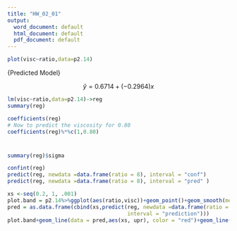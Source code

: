 ---
title: "HW_02_01"
output:
  word_document: default
  html_document: default
  pdf_document: default
---

```{r}
plot(visc~ratio,data=p2.14)

```
\item{Predicted Model}

$$\hat{y} = 0.6714 + (-0.2964) x$$





```{r}
lm(visc~ratio,data=p2.14)->reg
summary(reg)
```




```{r}
coefficients(reg)
# Now to predict the viscosity for 0.80
coefficients(reg)%*%c(1,0.80)

```
#

```{r}
summary(reg)$sigma
```



```{r}
confint(reg)
predict(reg, newdata =data.frame(ratio = 8), interval = "conf")
predict(reg, newdata =data.frame(ratio = 8), interval = "pred" )
```

```{r}
xs <-seq(0.2, 1, .001)
plot.band = p2.14%>%ggplot(aes(ratio,visc))+geom_point()+geom_smooth(method = "lm")
pred = as.data.frame(cbind(xs,predict(reg, newdata =data.frame(ratio = xs),
                                      interval = "prediction")))
plot.band+geom_line(data = pred,aes(xs, upr), color = "red")+geom_line(data = pred,aes(xs, lwr), color = "red")
```



```{r}

```